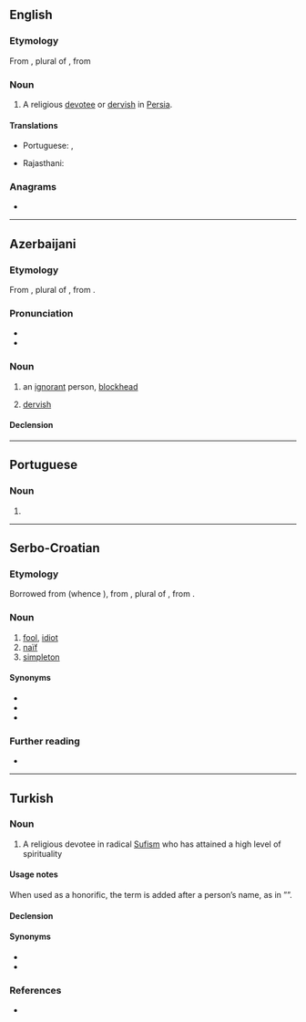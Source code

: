 ==English==

===Etymology===
From {{bor|en|ar|أَبْدَال}}, plural of {{m|ar|بَدَل||a [[substitute]]; a good, religious man; [[saint]]}}, from {{m|ar|بَدَلَ||to replace}}

===Noun===
{{en-noun}}

# A religious [[devotee]] or [[dervish]] in [[Persia]].

====Translations====
{{trans-top|religious devotee in Persia}}
* Portuguese: {{t|pt|abdalá|m}}, {{t+|pt|abdal|m}}
{{trans-mid}}
* Rajasthani: {{t|raj|अबदाळ}}
{{trans-bottom}}

===Anagrams===
* {{anagrams|en|a=aabdl|Badal|badla|labda}}

----

==Azerbaijani==

===Etymology===
From {{bor|az|ar|أَبْدَال}}, plural of {{m|ar|بَدَل||a [[substitute]]; a good, religious man; [[saint]]}}, from {{m|ar|بَدَلَ||to replace}}.

===Pronunciation===
* {{IPA|az|[ɑbˈdɑɫ]}}
* {{hyphenation|az|ab|dal}}

===Noun===
{{az-noun|ı|lar}}
# an [[ignorant]] person, [[blockhead]]
#: {{syn|az|sərsəri|avara|dərbədər}}
# {{lb|az|archaic}} [[dervish]]
#: {{syn|az|dərviş}}

====Declension====
{{az-latin-noun-decl|c|a}}

----

==Portuguese==

===Noun===
{{pt-noun|m}}

# {{alternative form of|pt|abdalá}}

----

==Serbo-Croatian==

===Etymology===
Borrowed from {{bor|sh|ota|ابدال|tr=abdal, aptal}} (whence {{cog|tr|abdal}}), from {{der|sh|ar|أَبْدَال}}, plural of {{m|ar|بَدَل||a [[substitute]]}}, from {{m|ar|بَدَلَ||to replace}}.

===Noun===
{{sh-noun|g=m}}

# [[fool]], [[idiot]]
# [[naïf]]
# [[simpleton]]

====Synonyms====
* {{l|sh|budala}}
* {{l|sh|glupak}}
* {{l|sh|naivčina}}

===Further reading===
* {{R:sh:HJP|e10%3D}}

----

==Turkish==

===Noun===
{{tr-noun|abdalı|lar}}

# {{lb|tr|archaic}} A religious devotee in radical [[Sufism]] who has attained a high level of spirituality {{gloss|comparable to a [[sannyasi]] in Hinduism}}

====Usage notes====
When used as a honorific, the term is added after a person’s name, as in ”{{w|Pir Sultan Abdal}}”.

====Declension====
{{tr-infl-noun-c|ı|poss=1}}

====Synonyms====
* {{l|tr|baba}}
* {{l|tr|derviş}}

{{pedia|lang=tr}}

===References===
* {{R:TDK|lang=tr}}